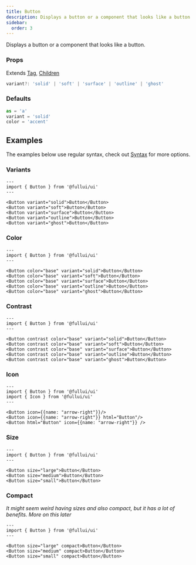 ```yaml
---
title: Button
description: Displays a button or a component that looks like a button.
sidebar:
  order: 3
---
```


Displays a button or a component that looks like a button.

### Props
Extends [Tag](/utility/tag), [Children](/utility/children)
```ts
variant?: 'solid' | 'soft' | 'surface' | 'outline' | 'ghost'
```

### Defaults
```ts
as = 'a'
variant = 'solid'
color = 'accent'
```

## Examples
The examples below use regular syntax, check out [Syntax](/overview/syntax) for more options.

### Variants
```astro live
---
import { Button } from '@fullui/ui'
---

<Button variant="solid">Button</Button>
<Button variant="soft">Button</Button>
<Button variant="surface">Button</Button>
<Button variant="outline">Button</Button>
<Button variant="ghost">Button</Button>
```

### Color
```astro live
---
import { Button } from '@fullui/ui'
---

<Button color="base" variant="solid">Button</Button>
<Button color="base" variant="soft">Button</Button>
<Button color="base" variant="surface">Button</Button>
<Button color="base" variant="outline">Button</Button>
<Button color="base" variant="ghost">Button</Button>
```

### Contrast
```astro live
---
import { Button } from '@fullui/ui'
---

<Button contrast color="base" variant="solid">Button</Button>
<Button contrast color="base" variant="soft">Button</Button>
<Button contrast color="base" variant="surface">Button</Button>
<Button contrast color="base" variant="outline">Button</Button>
<Button contrast color="base" variant="ghost">Button</Button>
```

### Icon
```astro live
---
import { Button } from '@fullui/ui'
import { Icon } from '@fullui/ui'
---

<Button icon={{name: "arrow-right"}}/>
<Button icon={{name: "arrow-right"}} html="Button"/>
<Button html="Button" icon={{name: "arrow-right"}} />
```

### Size
```astro live
---
import { Button } from '@fullui/ui'
---

<Button size="large">Button</Button>
<Button size="medium">Button</Button>
<Button size="small">Button</Button>
```

### Compact
*It might seem weird having sizes and also compact, but it has a lot of benefits. More on this later*
```astro live
---
import { Button } from '@fullui/ui'
---

<Button size="large" compact>Button</Button>
<Button size="medium" compact>Button</Button>
<Button size="small" compact>Button</Button>
```

